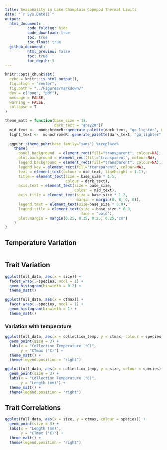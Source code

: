 ```yaml
---
title: Seasonality in Lake Champlain Copepod Thermal Limits
date: "`r Sys.Date()`"
output: 
  html_document:
          code_folding: hide
          code_download: true
          toc: true
          toc_float: true
  github_document:
          html_preview: false
          toc: true
          toc_depth: 3
---
```


```r
knitr::opts_chunk$set(
  echo = knitr::is_html_output(),
  fig.align = "center",
  fig.path = "../Figures/markdown/",
  dev = c("png", "pdf"),
  message = FALSE,
  warning = FALSE,
  collapse = T
)

theme_matt = function(base_size = 18,
                      dark_text = "grey20"){
  mid_text <-  monochromeR::generate_palette(dark_text, "go_lighter", n_colours = 5)[2]
  light_text <-  monochromeR::generate_palette(dark_text, "go_lighter", n_colours = 5)[3]
  
  ggpubr::theme_pubr(base_family="sans") %+replace% 
    theme(
      panel.background  = element_rect(fill="transparent", colour=NA), 
      plot.background = element_rect(fill="transparent", colour=NA), 
      legend.background = element_rect(fill="transparent", colour=NA),
      legend.key = element_rect(fill="transparent", colour=NA),
      text = element_text(colour = mid_text, lineheight = 1.1),
      title = element_text(size = base_size * 1.5,
                           colour = dark_text),
      axis.text = element_text(size = base_size,
                               colour = mid_text),
      axis.title = element_text(size = base_size * 1.2,
                                margin = margin(0, 8, 0, 0)),
      legend.text = element_text(size=base_size * 0.9),
      legend.title = element_text(size = base_size * 0.9, 
                                  face = "bold"),
      plot.margin = margin(0.25, 0.25, 0.25, 0.25,"cm")
    )
}
```

## Temperature Variation 

```r

```


## Trait Variation 

```r
ggplot(full_data, aes(x = size)) + 
  facet_wrap(.~species, ncol = 1) + 
  geom_histogram(binwidth = 0.2) + 
  theme_matt()

ggplot(full_data, aes(x = ctmax)) + 
  facet_wrap(.~species, ncol = 1) + 
  geom_histogram(binwidth = 1) + 
  theme_matt()
```

### Variation with temperature 

```r
ggplot(full_data, aes(x = collection_temp, y = ctmax, colour = species)) + 
  geom_point(size = 3) + 
  labs(x = "Collection Temperature (°C)", 
       y = "CTmax (°C)") + 
  theme_matt() + 
  theme(legend.position = "right")

ggplot(full_data, aes(x = collection_temp, y = size, colour = species)) + 
  geom_point(size = 3) + 
  labs(x = "Collection Temperature (°C)", 
       y = "Length (mm)") + 
  theme_matt() + 
  theme(legend.position = "right")
```

## Trait Correlations 

```r
ggplot(full_data, aes(x = size, y = ctmax, colour = species)) + 
  geom_point(size = 3) + 
  labs(x = "Length (mm)", 
       y = "CTmax (°C)") + 
  theme_matt() + 
  theme(legend.position = "right")
```

